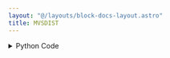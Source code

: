 ```yaml
---
layout: "@/layouts/block-docs-layout.astro"
title: MVSDIST
---
```



<PythonDocsDisplay docstring={docstring} />
<AppDisplay app={app} client:visible />

<details>
<summary>Python Code</summary>
```python
from flojoy import OrderedPair, flojoy, Matrix, Scalar
import numpy as np
from collections import namedtuple
from typing import Literal

import scipy.stats


@flojoy
def MVSDIST(
    default: OrderedPair | Matrix,
    select_return: Literal["mdist", "vdist", "sdist"] = "mdist",
) -> OrderedPair | Matrix | Scalar:
    """The MVSDIST node is based on a numpy or scipy function.

    The description of that function is as follows:

        'Frozen' distributions for mean, variance, and standard deviation of data.

    Parameters
    ----------
    select_return : 'mdist', 'vdist', 'sdist'
        Select the desired object to return.
        See the respective function docs for descriptors.
    data : array_like
        Input array. Converted to 1-D using ravel.
        Requires 2 or more data-points.

    Returns
    -------
    DataContainer
        type 'ordered pair', 'scalar', or 'matrix'
    """

    result = OrderedPair(
        x=default.x,
        y=scipy.stats.mvsdist(
            data=default.y,
        ),
    )

    return result

```
[Find this Flojoy Block on GitHub](https://github.com/flojoy-ai/blocks/blob/main/blocks/SCIPY/STATS/MVSDIST/MVSDIST.py)
</details>


## Example

